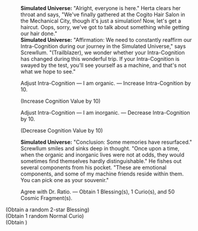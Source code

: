 {{Dialogue Start}}
:'''Simulated Universe:''' "Alright, everyone is here." Herta clears her throat and says, "We've finally gathered at the Cogito Hair Salon in the Mechanical City, though it's just a simulation! Now, let's get a haircut. Oops, sorry, we've got to talk about something while getting our hair done."
:'''Simulated Universe:''' "Affirmation: We need to constantly reaffirm our Intra-Cognition during our journey in the Simulated Universe," says Screwllum. "(Trailblazer), we wonder whether your Intra-Cognition has changed during this wonderful trip. If your Intra-Cognition is swayed by the test, you'll see yourself as a machine, and that's not what we hope to see."
:{{DIcon|Star}} Adjust Intra-Cognition &mdash; I am organic. &mdash; Increase Intra-Cognition by 10.
:;(Increase Cognition Value by 10)
:{{DIcon|Star}} Adjust Intra-Cognition &mdash; I am inorganic. &mdash; Decrease Intra-Cognition by 10.
:;(Decrease Cognition Value by 10)
:'''Simulated Universe:''' "Conclusion: Some memories have resurfaced." Screwllum smiles and sinks deep in thought. "Once upon a time, when the organic and inorganic lives were not at odds, they would sometimes find themselves hardly distinguishable." He fishes out several components from his pocket. "These are emotional components, and some of my machine friends reside within them. You can pick one as your souvenir."
:{{DIcon|Star}} Agree with Dr. Ratio. &mdash; Obtain 1 Blessing(s), 1 Curio(s), and 50 Cosmic Fragment(s).
;(Obtain a random 2-star Blessing)
;(Obtain 1 random Normal Curio)
;(Obtain {{Item|Cosmic Fragment|20|x=50}})
{{Dialogue End}}